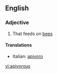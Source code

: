 ==English==

===Adjective===
{{en-adj}}

# That feeds on [[bee]]s

====Translations====
{{top}}
*Italian: [[apivoro]]
{{mid}}

{{bottom}}

[[vi:apivorous]]